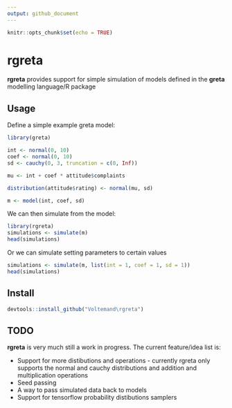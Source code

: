```yaml
---
output: github_document
---
```


```r
knitr::opts_chunk$set(echo = TRUE)
```

# rgreta

**rgreta** provides support for simple simulation of models defined in the 
**greta** modelling language/R package

## Usage

Define a simple example greta model:
```r
library(greta)

int <- normal(0, 10)
coef <- normal(0, 10)
sd <- cauchy(0, 3, truncation = c(0, Inf))

mu <- int + coef * attitude$complaints

distribution(attitude$rating) <- normal(mu, sd)

m <- model(int, coef, sd)
```

We can then simulate from the model:
```r
library(rgreta)
simulations <- simulate(m)
head(simulations)
```

Or we can simulate setting parameters to certain values
```r
simulations <- simulate(m, list(int = 1, coef = 1, sd = 1))
head(simulations)
```

## Install
```r
devtools::install_github("Voltemand\rgreta")
```

## TODO

**rgreta** is very much still a work in progress. The current feature/idea list 
is:

* Support for more distibutions and operations - currently rgreta only supports 
  the normal and cauchy distributions and addition and multiplication operations
* Seed passing
* A way to pass simulated data back to models
* Support for tensorflow probability distibutions samplers